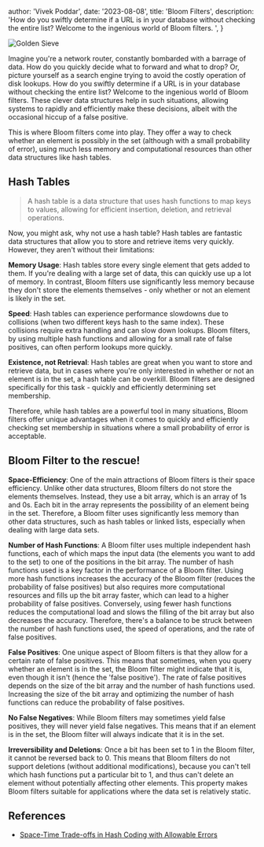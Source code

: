 
  author: 'Vivek Poddar',
  date: '2023-08-08',
  title: 'Bloom Filters',
  description:
    'How do you swiftly determine if a URL is in your database without checking the entire list? Welcome to the ingenious world of Bloom filters. ',
}


<Image src={sievePng} alt="Golden Sieve" />

Imagine you're a network router, constantly bombarded with a barrage of data. How do you quickly decide what to forward and what to drop? Or, picture yourself as a search engine trying to avoid the costly operation of disk lookups. How do you swiftly determine if a URL is in your database without checking the entire list? Welcome to the ingenious world of Bloom filters. These clever data structures help in such situations, allowing systems to rapidly and efficiently make these decisions, albeit with the occasional hiccup of a false positive.

This is where Bloom filters come into play. They offer a way to check whether an element is possibly in the set (although with a small probability of error), using much less memory and computational resources than other data structures like hash tables.

<h2>Hash Tables</h2>

> A hash table is a data structure that uses hash functions to map keys to values, allowing for efficient insertion, deletion, and retrieval operations.

Now, you might ask, why not use a hash table? Hash tables are fantastic data structures that allow you to store and retrieve items very quickly. However, they aren't without their limitations:

**Memory Usage**: Hash tables store every single element that gets added to them. If you're dealing with a large set of data, this can quickly use up a lot of memory. In contrast, Bloom filters use significantly less memory because they don't store the elements themselves - only whether or not an element is likely in the set.

**Speed**: Hash tables can experience performance slowdowns due to collisions (when two different keys hash to the same index). These collisions require extra handling and can slow down lookups. Bloom filters, by using multiple hash functions and allowing for a small rate of false positives, can often perform lookups more quickly.

**Existence, not Retrieval**: Hash tables are great when you want to store and retrieve data, but in cases where you're only interested in whether or not an element is in the set, a hash table can be overkill. Bloom filters are designed specifically for this task - quickly and efficiently determining set membership.

Therefore, while hash tables are a powerful tool in many situations, Bloom filters offer unique advantages when it comes to quickly and efficiently checking set membership in situations where a small probability of error is acceptable.

## Bloom Filter to the rescue!

**Space-Efficiency**: One of the main attractions of Bloom filters is their space efficiency. Unlike other data structures, Bloom filters do not store the elements themselves. Instead, they use a bit array, which is an array of 1s and 0s. Each bit in the array represents the possibility of an element being in the set. Therefore, a Bloom filter uses significantly less memory than other data structures, such as hash tables or linked lists, especially when dealing with large data sets.

**Number of Hash Functions**: A Bloom filter uses multiple independent hash functions, each of which maps the input data (the elements you want to add to the set) to one of the positions in the bit array. The number of hash functions used is a key factor in the performance of a Bloom filter. Using more hash functions increases the accuracy of the Bloom filter (reduces the probability of false positives) but also requires more computational resources and fills up the bit array faster, which can lead to a higher probability of false positives. Conversely, using fewer hash functions reduces the computational load and slows the filling of the bit array but also decreases the accuracy. Therefore, there's a balance to be struck between the number of hash functions used, the speed of operations, and the rate of false positives.

**False Positives**: One unique aspect of Bloom filters is that they allow for a certain rate of false positives. This means that sometimes, when you query whether an element is in the set, the Bloom filter might indicate that it is, even though it isn't (hence the 'false positive'). The rate of false positives depends on the size of the bit array and the number of hash functions used. Increasing the size of the bit array and optimizing the number of hash functions can reduce the probability of false positives.

**No False Negatives**: While Bloom filters may sometimes yield false positives, they will never yield false negatives. This means that if an element is in the set, the Bloom filter will always indicate that it is in the set.

**Irreversibility and Deletions**: Once a bit has been set to 1 in the Bloom filter, it cannot be reversed back to 0. This means that Bloom filters do not support deletions (without additional modifications), because you can't tell which hash functions put a particular bit to 1, and thus can't delete an element without potentially affecting other elements. This property makes Bloom filters suitable for applications where the data set is relatively static.

## References

- [Space-Time Trade-offs in Hash Coding with Allowable Errors](https://dl.acm.org/doi/pdf/10.1145/362686.362692)
